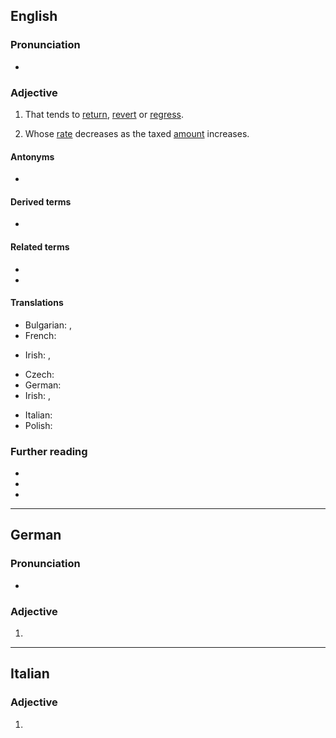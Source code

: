 {{also|régressive}}
==English==

===Pronunciation===
* {{rhymes|en|ɛsɪv|s=3}}

===Adjective===
{{en-adj}}

# That tends to [[return]], [[revert]] or [[regress]].
# {{lb|en|of a tax}} Whose [[rate]] decreases as the taxed [[amount]] increases.

====Antonyms====
* {{l|en|progressive}}

====Derived terms====
* {{l|en|regressive assimilation}} {{q|phonology}}

====Related terms====
* {{l|en|regress}}
* {{l|en|regression}}

====Translations====
{{trans-top|that tends to return, revert, or regress}}
* Bulgarian: {{t+|bg|обратен}}, {{t+|bg|регресивен}}
* French: {{t+|fr|régressif}}
{{trans-mid}}
* Irish: {{t|ga|aischéimnitheach}}, {{t|ga|cúlchéimnitheach}}
{{trans-bottom}}

{{trans-top|whose rate decreases as the amount increases}}
* Czech: {{t|cs|regresivní}}
* German: {{t+|de|regressiv}}
* Irish: {{t|ga|cúlchéimnitheach}}, {{t|ga|aischéimnitheach}}
{{trans-mid}}
* Italian: {{t+|it|regressivo}}
* Polish: {{t+|pl|regresywny}}
{{trans-bottom}}

===Further reading===
* {{R:Webster 1913}}
* {{R:Century 1911}}
* {{R:OneLook}}

----

==German==

===Pronunciation===
* {{audio|de|De-regressive.ogg|Audio}}

===Adjective===
{{head|de|adjective form}}

# {{de-adj form of|regressiv}}

----

==Italian==

===Adjective===
{{head|it|adjective form|g=f-p}}

# {{feminine plural of|it|regressivo}}